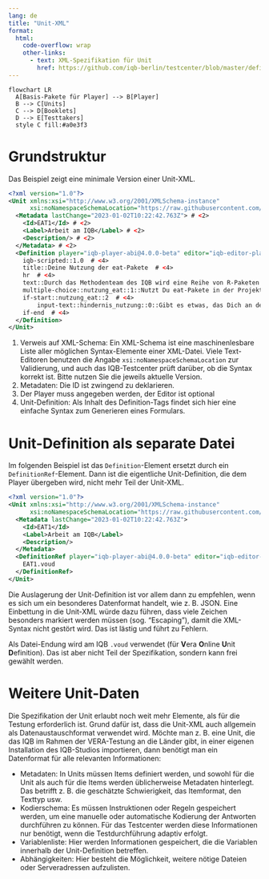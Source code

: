 ```yaml
---
lang: de
title: "Unit-XML"
format:
  html:
    code-overflow: wrap
    other-links:
      - text: XML-Spezifikation für Unit
        href: https://github.com/iqb-berlin/testcenter/blob/master/definitions/vo_Unit.xsd
---
```


```mermaid
flowchart LR
  A[Basis-Pakete für Player] --> B[Player]
  B --> C[Units]
  C --> D[Booklets]
  D --> E[Testtakers]
  style C fill:#a0e3f3
```

# Grundstruktur

Das Beispiel zeigt eine minimale Version einer Unit-XML.

```.xml
<?xml version="1.0"?>
<Unit xmlns:xsi="http://www.w3.org/2001/XMLSchema-instance"
      xsi:noNamespaceSchemaLocation="https://raw.githubusercontent.com/iqb-berlin/testcenter/13.0.0/definitions/vo_Unit.xsd"> # <1>
  <Metadata lastChange="2023-01-02T10:22:42.763Z"> # <2>
    <Id>EAT1</Id> # <2>
    <Label>Arbeit am IQB</Label> # <2>
    <Description/> # <2>
  </Metadata> # <2>
  <Definition player="iqb-player-abi@4.0.0-beta" editor="iqb-editor-plaintext@1.0" lastChange="2022-02-08T16:57:30.000Z"> # <3>
	iqb-scripted::1.0  # <4>
	title::Deine Nutzung der eat-Pakete  # <4>
	hr  # <4>
	text::Durch das Methodenteam des IQB wird eine Reihe von R-Paketen entwickelt und in Stand gehalten, die häufige Arbeitsprozesse automatisieren und vereinfachen sollen. Diese Pakete tragen das Präfix eat („Educational Assessment Tools“).  # <4>
	multiple-choice::nutzung_eat::1::Nutzt Du eat-Pakete in der Projektarbeit oder eigenen Forschungsarbeit?::Ja##Nein  # <4>
	if-start::nutzung_eat::2  # <4>
		input-text::hindernis_nutzung::0::Gibt es etwas, das Dich an der Nutzung von (spezifischen) eat-Paketen hindert?::::6  # <4>
	if-end  # <4>
  </Definition>
</Unit>
```
1. Verweis auf XML-Schema: Ein XML-Schema ist eine maschinenlesbare Liste aller möglichen Syntax-Elemente einer XML-Datei. Viele Text-Editoren benutzen die Angabe `xsi:noNamespaceSchemaLocation` zur Validierung, und auch das IQB-Testcenter prüft darüber, ob die Syntax korrekt ist. Bitte nutzen Sie die jeweils aktuelle Version.
2. Metadaten: Die ID ist zwingend zu deklarieren.
3. Der Player muss angegeben werden, der Editor ist optional
4. Unit-Definition: Als Inhalt des Definition-Tags findet sich hier eine einfache Syntax zum Generieren eines Formulars.


# Unit-Definition als separate Datei

Im folgenden Beispiel ist das `Definition`-Element ersetzt durch ein `DefinitionRef`-Element. Dann ist die eigentliche Unit-Definition, die dem Player übergeben wird, nicht mehr Teil der Unit-XML.

```.xml
<?xml version="1.0"?>
<Unit xmlns:xsi="http://www.w3.org/2001/XMLSchema-instance"
      xsi:noNamespaceSchemaLocation="https://raw.githubusercontent.com/iqb-berlin/testcenter/13.0.0/definitions/vo_Unit.xsd">
  <Metadata lastChange="2023-01-02T10:22:42.763Z">
    <Id>EAT1</Id>
    <Label>Arbeit am IQB</Label>
    <Description/>
  </Metadata>
  <DefinitionRef player="iqb-player-abi@4.0.0-beta" editor="iqb-editor-plaintext@1.0" lastChange="2022-02-08T16:57:30.000Z">
    EAT1.voud
  </DefinitionRef>
</Unit>
```

Die Auslagerung der Unit-Definition ist vor allem dann zu empfehlen, wenn es sich um ein besonderes Datenformat handelt, wie z. B. JSON. Eine Einbettung in die Unit-XML würde dazu führen, dass viele Zeichen besonders markiert werden müssen (sog. "Escaping"), damit die XML-Syntax nicht gestört wird. Das ist lästig und führt zu Fehlern.

Als Datei-Endung wird am IQB `.voud` verwendet (für **V**era **O**nline **U**nit **D**efinition). Das ist aber nicht Teil der Spezifikation, sondern kann frei gewählt werden.

# Weitere Unit-Daten

Die Spezifikation der Unit erlaubt noch weit mehr Elemente, als für die Testung erforderlich ist. Grund dafür ist, dass die Unit-XML auch allgemein als Datenaustauschformat verwendet wird. Möchte man z. B. eine Unit, die das IQB im Rahmen der VERA-Testung an die Länder gibt, in einer eigenen Installation des IQB-Studios importieren, dann benötigt man ein Datenformat für alle relevanten Informationen:

* Metadaten: In Units müssen Items definiert werden, und sowohl für die Unit als auch für die Items werden üblicherweise Metadaten hinterlegt. Das betrifft z. B. die geschätzte Schwierigkeit, das Itemformat, den Texttyp usw.
* Kodierschema: Es müssen Instruktionen oder Regeln gespeichert werden, um eine manuelle oder automatische Kodierung der Antworten durchführen zu können. Für das Testcenter werden diese Informationen nur benötigt, wenn die Testdurchführung adaptiv erfolgt.
* Variablenliste: Hier werden Informationen gespeichert, die die Variablen innerhalb der Unit-Definition betreffen.
* Abhängigkeiten: Hier besteht die Möglichkeit, weitere nötige Dateien oder Serveradressen aufzulisten.

